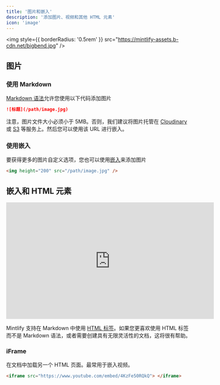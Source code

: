 ```yaml
---
title: '图片和嵌入'
description: '添加图片、视频和其他 HTML 元素'
icon: 'image'
---
```


<img
  style={{ borderRadius: '0.5rem' }}
  src="https://mintlify-assets.b-cdn.net/bigbend.jpg"
/>

## 图片

### 使用 Markdown

[Markdown 语法](https://www.markdownguide.org/basic-syntax/#images)允许您使用以下代码添加图片

```md
![标题](/path/image.jpg)
```

注意，图片文件大小必须小于 5MB。否则，我们建议将图片托管在 [Cloudinary](https://cloudinary.com/) 或 [S3](https://aws.amazon.com/s3/) 等服务上。然后您可以使用该 URL 进行嵌入。

### 使用嵌入

要获得更多的图片自定义选项，您也可以使用[嵌入](/writing-content/embed)来添加图片

```html
<img height="200" src="/path/image.jpg" />
```

## 嵌入和 HTML 元素

<iframe
  width="560"
  height="315"
  src="https://www.youtube.com/embed/4KzFe50RQkQ"
  title="YouTube 视频播放器"
  frameBorder="0"
  allow="accelerometer; autoplay; clipboard-write; encrypted-media; gyroscope; picture-in-picture"
  allowFullScreen
  style={{ width: '100%', borderRadius: '0.5rem' }}
></iframe>

<br />

<Tip>

Mintlify 支持在 Markdown 中使用 [HTML 标签](https://www.markdownguide.org/basic-syntax/#html)。如果您更喜欢使用 HTML 标签而不是 Markdown 语法，或者需要创建具有无限灵活性的文档，这将很有帮助。

</Tip>

### iFrame

在文档中加载另一个 HTML 页面。最常用于嵌入视频。

```html
<iframe src="https://www.youtube.com/embed/4KzFe50RQkQ"> </iframe>
```